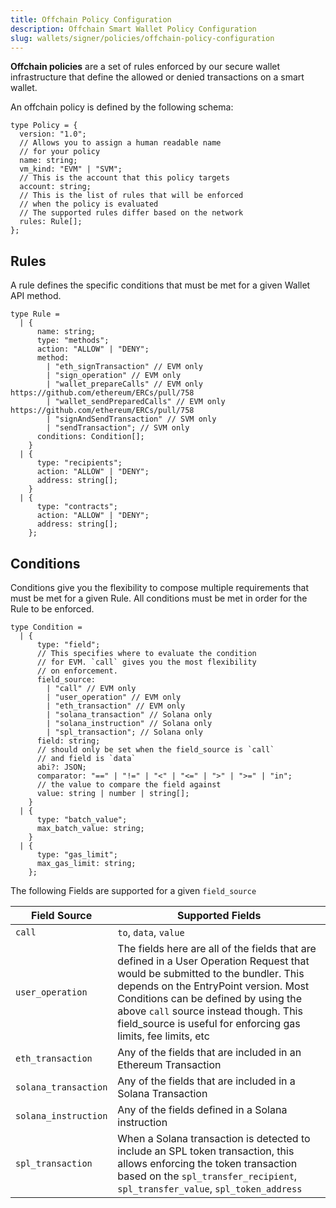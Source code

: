 ```yaml
---
title: Offchain Policy Configuration
description: Offchain Smart Wallet Policy Configuration
slug: wallets/signer/policies/offchain-policy-configuration
---
```


**Offchain policies** are a set of rules enforced by our secure wallet infrastructure that define the allowed or denied transactions on a smart wallet.

An offchain policy is defined by the following schema:

```tsx
type Policy = {
  version: "1.0";
  // Allows you to assign a human readable name
  // for your policy
  name: string;
  vm_kind: "EVM" | "SVM";
  // This is the account that this policy targets
  account: string;
  // This is the list of rules that will be enforced
  // when the policy is evaluated
  // The supported rules differ based on the network
  rules: Rule[];
};
```

## Rules

A rule defines the specific conditions that must be met for a given Wallet API method.

```tsx
type Rule =
  | {
      name: string;
      type: "methods";
      action: "ALLOW" | "DENY";
      method:
        | "eth_signTransaction" // EVM only
        | "sign_operation" // EVM only
        | "wallet_prepareCalls" // EVM only https://github.com/ethereum/ERCs/pull/758
        | "wallet_sendPreparedCalls" // EVM only https://github.com/ethereum/ERCs/pull/758
        | "signAndSendTransaction" // SVM only
        | "sendTransaction"; // SVM only
      conditions: Condition[];
    }
  | {
      type: "recipients";
      action: "ALLOW" | "DENY";
      address: string[];
    }
  | {
      type: "contracts";
      action: "ALLOW" | "DENY";
      address: string[];
    };
```

## Conditions

Conditions give you the flexibility to compose multiple requirements that must be met for a given Rule. All conditions must be met in order for the Rule to be enforced.

```tsx
type Condition =
  | {
      type: "field";
      // This specifies where to evaluate the condition
      // for EVM. `call` gives you the most flexibility
      // on enforcement.
      field_source:
        | "call" // EVM only
        | "user_operation" // EVM only
        | "eth_transaction" // EVM only
        | "solana_transaction" // Solana only
        | "solana_instruction" // Solana only
        | "spl_transaction"; // Solana only
      field: string;
      // should only be set when the field_source is `call`
      // and field is `data`
      abi?: JSON;
      comparator: "==" | "!=" | "<" | "<=" | ">" | ">=" | "in";
      // the value to compare the field against
      value: string | number | string[];
    }
  | {
      type: "batch_value";
      max_batch_value: string;
    }
  | {
      type: "gas_limit";
      max_gas_limit: string;
    };
```

The following Fields are supported for a given `field_source`

| Field Source         | Supported Fields                                                                                                                                                                                                                                                                                                         |
| -------------------- | ------------------------------------------------------------------------------------------------------------------------------------------------------------------------------------------------------------------------------------------------------------------------------------------------------------------------ |
| `call`               | `to`, `data`, `value`                                                                                                                                                                                                                                                                                                    |
| `user_operation`     | The fields here are all of the fields that are defined in a User Operation Request that would be submitted to the bundler. This depends on the EntryPoint version. Most Conditions can be defined by using the above `call` source instead though. This field_source is useful for enforcing gas limits, fee limits, etc |
| `eth_transaction`    | Any of the fields that are included in an Ethereum Transaction                                                                                                                                                                                                                                                           |
| `solana_transaction` | Any of the fields that are included in a Solana Transaction                                                                                                                                                                                                                                                              |
| `solana_instruction` | Any of the fields defined in a Solana instruction                                                                                                                                                                                                                                                                        |
| `spl_transaction`    | When a Solana transaction is detected to include an SPL token transaction, this allows enforcing the token transaction based on the `spl_transfer_recipient`, `spl_transfer_value`, `spl_token_address`                                                                                                                  |

